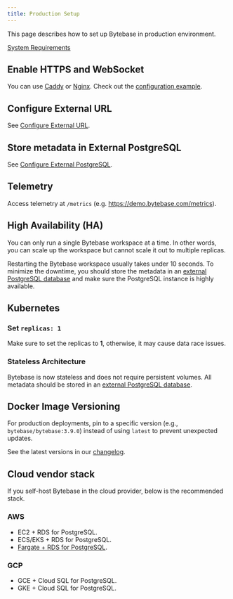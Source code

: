 ```yaml
---
title: Production Setup
---
```


This page describes how to set up Bytebase in production environment.

[System Requirements](/faq/##system-requirements)

## Enable HTTPS and WebSocket

You can use [Caddy](https://caddyserver.com/docs/quick-starts/reverse-proxy) or [Nginx](https://www.nginx.com/). Check out the [configuration example](/get-started/self-host/#configuration).

## Configure External URL

See [Configure External URL](/get-started/install/external-url).

## Store metadata in External PostgreSQL

See [Configure External PostgreSQL](/get-started/install/external-postgres).

## Telemetry

Access telemetry at `/metrics` (e.g. https://demo.bytebase.com/metrics).

## High Availability (HA)

You can only run a single Bytebase workspace at a time. In other words, you can scale up the workspace but cannot scale it out to multiple replicas.

Restarting the Bytebase workspace usually takes under 10 seconds. To minimize the downtime, you should
store the metadata in an [external PostgreSQL database](/administration/production-setup/#store-metadata-in-external-postgresql) and make sure the PostgreSQL instance is highly available.

## Kubernetes

### Set `replicas: 1`

Make sure to set the replicas to **1**, otherwise, it may cause data race issues.

### Stateless Architecture

Bytebase is now stateless and does not require persistent volumes. All metadata should be stored in an [external PostgreSQL database](/get-started/install/external-postgres).

## Docker Image Versioning

For production deployments, pin to a specific version (e.g., `bytebase/bytebase:3.9.0`) instead of using `latest` to prevent unexpected updates.

See the latest versions in our [changelog](https://docs.bytebase.com/changelog).

## Cloud vendor stack

If you self-host Bytebase in the cloud provider, below is the recommended stack.

### AWS

- EC2 + RDS for PostgreSQL.
- ECS/EKS + RDS for PostgreSQL.
- [Fargate + RDS for PostgreSQL](/get-started/self-host/#aws-fargate).

### GCP

- GCE + Cloud SQL for PostgreSQL.
- GKE + Cloud SQL for PostgreSQL.
